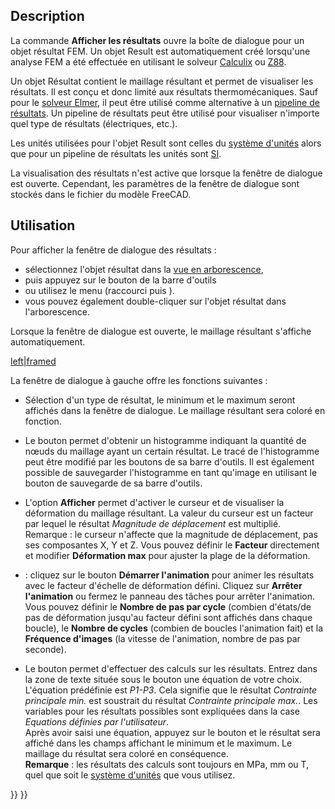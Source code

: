 <languages/>

{{Docnav/fr
|[[FEM_ResultsPurge/fr|Purger les résultats]]
|[[FEM_PostApplyChanges/fr|Appliquer les modifications]]
|[[FEM_Workbench/fr|Atelier FEM]]
|IconL=FEM_ResultsPurge.svg
|IconR=FEM_PostApplyChanges.svg
|IconC=Workbench_FEM.svg
}}

{{GuiCommand/fr
|Name=FEM ResultShow
|Name/fr=FEM Afficher les résultats
|MenuLocation=Résultats → Afficher les résultats
|Workbenches=[[FEM_Workbench/fr|FEM]]
|Shortcut={{KEY|R}} {{KEY|S}}
|SeeAlso=[[FEM_PostPipelineFromResult/fr|FEM Pipeline de résultats]], [[FEM_tutorial/fr|FEM Tutoriel]]
}}

==Description==

La commande '''Afficher les résultats''' ouvre la boîte de dialogue pour un objet résultat FEM. Un objet Result est automatiquement créé lorsqu'une analyse FEM a été effectuée en utilisant le solveur [[FEM_SolverCalculixCxxtools/fr|Calculix]] ou [[FEM_SolverZ88/fr|Z88]].

Un objet Résultat contient le maillage résultant et permet de visualiser les résultats. Il est conçu et donc limité aux résultats thermomécaniques. Sauf pour le [[FEM_SolverElmer/fr|solveur Elmer]], il peut être utilisé comme alternative à un [[FEM_PostPipelineFromResult/fr|pipeline de résultats]]. Un pipeline de résultats peut être utilisé pour visualiser n'importe quel type de résultats (électriques, etc.).

Les unités utilisées pour l'objet Result sont celles du [[Preferences_Editor/fr#Unit.C3.A9s|système d'unités]] alors que pour un pipeline de résultats les unités sont [https://fr.wikipedia.org/wiki/Syst%C3%A8me_international_d%27unit%C3%A9s SI].

La visualisation des résultats n'est active que lorsque la fenêtre de dialogue est ouverte. Cependant, les paramètres de la fenêtre de dialogue sont stockés dans le fichier du modèle FreeCAD.

<span id="Usage"></span>
==Utilisation==

Pour afficher la fenêtre de dialogue des résultats :
* sélectionnez l'objet résultat dans la [[Tree_view/fr|vue en arborescence]],
* puis appuyez sur le bouton de la barre d'outils {{Button|[[Image:FEM_ResultShow.svg|16px]] '''Afficher les résultats'''}}
* ou utilisez le menu {{MenuCommand|Résultats → [[Image:FEM_ResultShow.svg|16px]] Afficher le résultat}} (raccourci {{KEY|R}} puis {{KEY|S}}).
* vous pouvez également double-cliquer sur l'objet résultat dans l'arborescence.

Lorsque la fenêtre de dialogue est ouverte, le maillage résultant s'affiche automatiquement.

[[File:FEM_Result-Object-Dialog.png|left|framed]]

La fenêtre de dialogue à gauche offre les fonctions suivantes :

* Sélection d'un type de résultat, le minimum et le maximum seront affichés dans la fenêtre de dialogue. Le maillage résultant sera coloré en fonction.

* Le bouton {{Button|'''Histogramme'''}} permet d'obtenir un histogramme indiquant la quantité de nœuds du maillage ayant un certain résultat. Le tracé de l'histogramme peut être modifié par les boutons de sa barre d'outils. Il est également possible de sauvegarder l'histogramme en tant qu'image en utilisant le bouton de sauvegarde de sa barre d'outils.

* L'option '''Afficher''' permet d'activer le curseur et de visualiser la déformation du maillage résultant. La valeur du curseur est un facteur par lequel le résultat ''Magnitude de déplacement'' est multiplié.</br>Remarque : le curseur n'affecte que la magnitude de déplacement, pas ses composantes X, Y et Z. Vous pouvez définir le '''Facteur''' directement et modifier '''Déformation max''' pour ajuster la plage de la déformation.

* {{Version/fr|1.1}} : cliquez sur le bouton '''Démarrer l'animation''' pour animer les résultats avec le facteur d'échelle de déformation défini. Cliquez sur '''Arrêter l'animation''' ou fermez le panneau des tâches pour arrêter l'animation. Vous pouvez définir le '''Nombre de pas par cycle''' (combien d'états/de pas de déformation jusqu'au facteur défini sont affichés dans chaque boucle), le '''Nombre de cycles''' (combien de boucles l'animation fait) et la '''Fréquence d'images''' (la vitesse de l'animation, nombre de pas par seconde).

* Le bouton {{Button|'''Calculer'''}} permet d'effectuer des calculs sur les résultats. Entrez dans la zone de texte située sous le bouton une équation de votre choix. L'équation prédéfinie est ''P1-P3''. Cela signifie que le résultat ''Contrainte principale min.'' est soustrait du résultat ''Contrainte principale max.''. Les variables pour les résultats possibles sont expliquées dans la case ''Equations définies par l'utilisateur''.</br>Après avoir saisi une équation, appuyez sur le bouton et le résultat sera affiché dans les champs affichant le minimum et le maximum. Le maillage du résultat sera coloré en conséquence.</br>'''Remarque''' : les résultats des calculs sont toujours en MPa, mm ou T, quel que soit le [[Preferences_Editor/fr#Unit.C3.A9s|système d'unités]] que vous utilisez.

{{Docnav/fr
|[[FEM_ResultsPurge/fr|Purger les résultats]]
|[[FEM_PostApplyChanges/fr|Appliquer les modifications]]
|[[FEM_Workbench/fr|Atelier FEM]]
|IconL=FEM_ResultsPurge.svg
|IconR=FEM_PostApplyChanges.svg
|IconC=Workbench_FEM.svg
}}

{{FEM Tools navi{{#translation:}}}}
{{Userdocnavi{{#translation:}}}}
